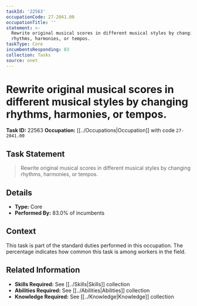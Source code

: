 ```yaml
---
taskId: '22563'
occupationCode: 27-2041.00
occupationTitle: ''
statement: >-
  Rewrite original musical scores in different musical styles by changing
  rhythms, harmonies, or tempos.
taskType: Core
incumbentsResponding: 83
collection: Tasks
source: onet
---
```

# Rewrite original musical scores in different musical styles by changing rhythms, harmonies, or tempos.

**Task ID:** 22563
**Occupation:** [[../Occupations|Occupation]] with code `27-2041.00`

## Task Statement

> Rewrite original musical scores in different musical styles by changing rhythms, harmonies, or tempos.

## Details

- **Type:** Core
- **Performed By:** 83.0% of incumbents

## Context

This task is part of the standard duties performed in this occupation. The percentage indicates how common this task is among workers in the field.

## Related Information

- **Skills Required:** See [[../Skills|Skills]] collection
- **Abilities Required:** See [[../Abilities|Abilities]] collection
- **Knowledge Required:** See [[../Knowledge|Knowledge]] collection

